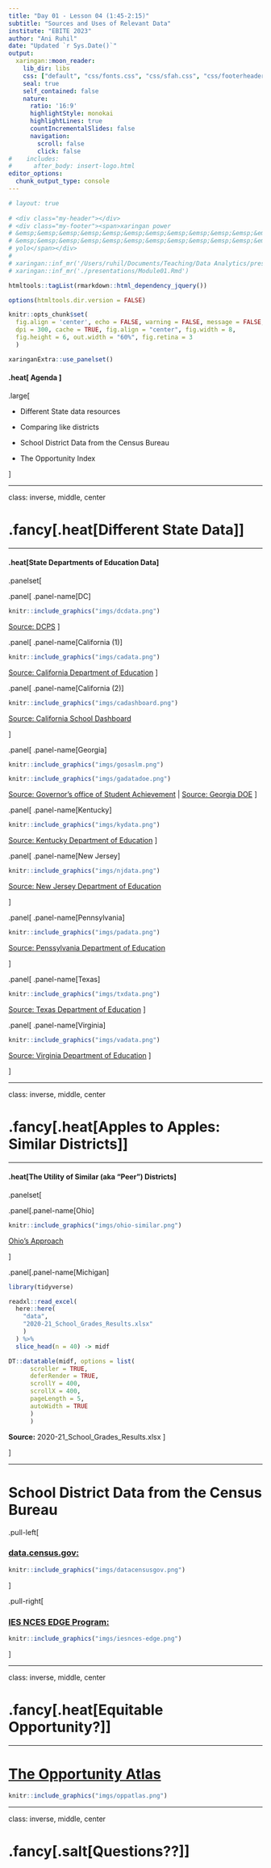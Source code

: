 ```yaml
---
title: "Day 01 - Lesson 04 (1:45-2:15)"
subtitle: "Sources and Uses of Relevant Data"
institute: "EBITE 2023"
author: "Ani Ruhil"
date: "Updated `r Sys.Date()`"
output:
  xaringan::moon_reader:
    lib_dir: libs
    css: ["default", "css/fonts.css", "css/sfah.css", "css/footerheader.css"]
    seal: true
    self_contained: false
    nature:
      ratio: '16:9'
      highlightStyle: monokai
      highlightLines: true
      countIncrementalSlides: false
      navigation:
        scroll: false
        click: false
#    includes:
#      after_body: insert-logo.html
editor_options: 
  chunk_output_type: console
---
```


```r
# layout: true
  
# <div class="my-header"></div>
# <div class="my-footer"><span>xaringan power    
# &emsp;&emsp;&emsp;&emsp;&emsp;&emsp;&emsp;&emsp;&emsp;&emsp;&emsp;&emsp;&emsp;
# &emsp;&emsp;&emsp;&emsp;&emsp;&emsp;&emsp;&emsp;&emsp;&emsp;&emsp;&emsp;&emsp;
# yolo</span></div> 
# 
# xaringan::inf_mr('/Users/ruhil/Documents/Teaching/Data Analytics/presentations/Module01.Rmd') 
# xaringan::inf_mr('./presentations/Module01.Rmd') 
```

<style>
div.remark-slide-content {
  padding: 1em; /*default is 1em 4em*/
}
.dataTables_wrapper {
  font-size: .5em;
}
</style>

```r
htmltools::tagList(rmarkdown::html_dependency_jquery())
```

```r
options(htmltools.dir.version = FALSE)

knitr::opts_chunk$set(
  fig.align = 'center', echo = FALSE, warning = FALSE, message = FALSE, 
  dpi = 300, cache = TRUE, fig.align = "center", fig.width = 8, 
  fig.height = 6, out.width = "60%", fig.retina = 3
  )

xaringanExtra::use_panelset()
```

#### .heat[ Agenda ]

.large[

- Different State data resources  

- Comparing like districts  

- School District Data from the Census Bureau

- The Opportunity Index 

]


---

class: inverse, middle, center

# .fancy[.heat[Different State Data]]

---

#### .heat[State Departments of Education Data]

.panelset[

.panel[
.panel-name[DC]

```r
knitr::include_graphics("imgs/dcdata.png")
```

[Source: DCPS](https://dcps.dc.gov/service/school-data)
]

.panel[
.panel-name[California (1)]

```r
knitr::include_graphics("imgs/cadata.png")
```

[Source: California Department of Education](https://www.cde.ca.gov/ds/)
]

.panel[
.panel-name[California (2)]

```r
knitr::include_graphics("imgs/cadashboard.png")
```

[Source: California School Dashboard](https://www.caschooldashboard.org/)

]

.panel[
.panel-name[Georgia]

```r
knitr::include_graphics("imgs/gosaslm.png") 

knitr::include_graphics("imgs/gadatadoe.png")

```

[Source: Governor's office of Student Achievement](https://schoolslikemine.gosa.ga.gov/) | [Source: Georgia DOE](https://www.gadoe.org/data-reporting/Pages/default.aspx)
]

.panel[
.panel-name[Kentucky]

```r
knitr::include_graphics("imgs/kydata.png")
```

[Source: Kentucky Department of Education](https://www.kyschoolreportcard.com/organization/20/school_overview/students/enrollment?year=2022)
]

.panel[
.panel-name[New Jersey]

```r
knitr::include_graphics("imgs/njdata.png")
```

[Source: New Jersey Department of Education](https://www.nj.gov/education/doedata/)

]

.panel[
.panel-name[Pennsylvania]

```r
knitr::include_graphics("imgs/padata.png")
```

[Source: Penssylvania Department of Education](https://futurereadypa.org/)

]

.panel[
.panel-name[Texas]

```r
knitr::include_graphics("imgs/txdata.png")
```

[Source: Texas Department of Education](https://tea.texas.gov/reports-and-data)
]


.panel[
.panel-name[Virginia]

```r
knitr::include_graphics("imgs/vadata.png")
```

[Source: Virginia Department of Education](https://www.doe.virginia.gov/data-policy-funding/data-reports/statistics-reports)
]

]

---

class: inverse, middle, center

# .fancy[.heat[Apples to Apples: Similar Districts]]

---

#### .heat[The Utility of Similar (aka "Peer") Districts]

.panelset[

.panel[.panel-name[Ohio]

```r
knitr::include_graphics("imgs/ohio-similar.png")
```

[Ohio's Approach](https://webapp2.ode.state.oh.us/similar_districts/Similar_Districts.asp)

]

.panel[.panel-name[Michigan]

```r
library(tidyverse)

readxl::read_excel(
  here::here(
    "data",
    "2020-21_School_Grades_Results.xlsx"
    )
  ) %>%
  slice_head(n = 40) -> midf

DT::datatable(midf, options = list(
      scroller = TRUE,
      deferRender = TRUE,
      scrollY = 400,
      scrollX = 400,
      pageLength = 5, 
      autoWidth = TRUE
      )
      )

```

**Source:** 2020-21_School_Grades_Results.xlsx
]

]

---

# School District Data from the Census Bureau

.pull-left[

### [data.census.gov:](https://data.census.gov/)

```r
knitr::include_graphics("imgs/datacensusgov.png")
```

]

.pull-right[

### [IES NCES EDGE Program:](https://nces.ed.gov/programs/edge/Home)

```r
knitr::include_graphics("imgs/iesnces-edge.png")
```

]


---

class: inverse, middle, center

# .fancy[.heat[Equitable Opportunity?]]

---

# [The Opportunity Atlas](https://www.opportunityatlas.org/)


```r
knitr::include_graphics("imgs/oppatlas.png")
```

---

class: inverse, middle, center

# .fancy[.salt[Questions??]]


